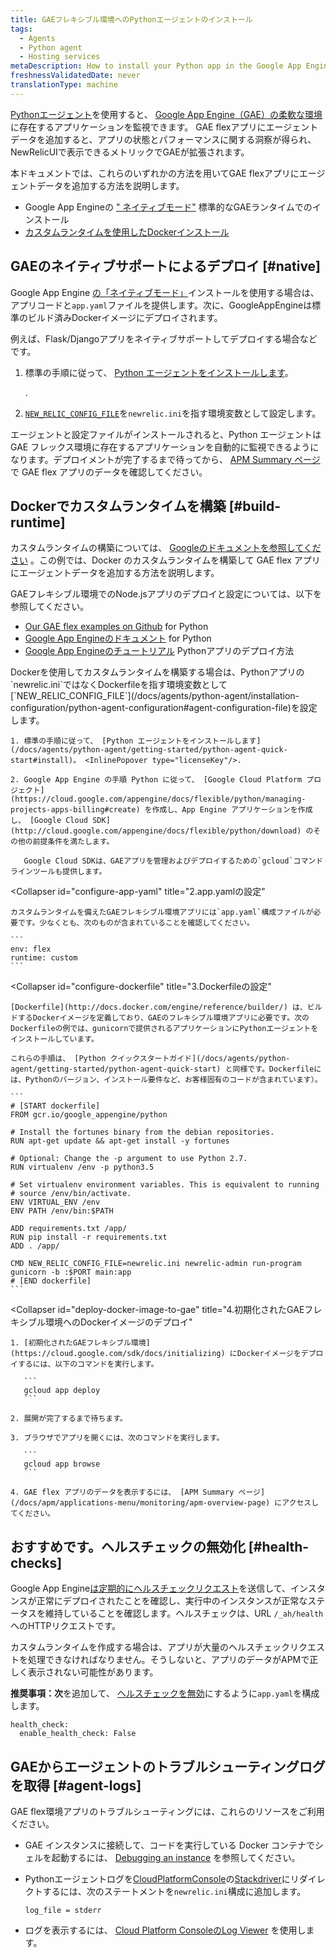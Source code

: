 ```yaml
---
title: GAEフレキシブル環境へのPythonエージェントのインストール
tags:
  - Agents
  - Python agent
  - Hosting services
metaDescription: How to install your Python app in the Google App Engine (GAE) flexible environment.
freshnessValidatedDate: never
translationType: machine
---
```


[Pythonエージェント](/docs/agents/python-agent/getting-started/introduction-new-relic-python)を使用すると、 [Google App Engine（GAE）の柔軟な環境](https://cloud.google.com/appengine/docs/flexible/python/)に存在するアプリケーションを監視できます。 GAE flexアプリにエージェントデータを追加すると、アプリの状態とパフォーマンスに関する洞察が得られ、NewRelicUIで表示できるメトリックでGAEが拡張されます。

本ドキュメントでは、これらのいずれかの方法を用いてGAE flexアプリにエージェントデータを追加する方法を説明します。

* Google App Engineの [" ネイティブモード"](/docs/accounts-partnerships/partnerships/google-cloud-platform-gcp/google-app-engine-environment#native-mode) 標準的なGAEランタイムでのインストール
* [カスタムランタイムを使用したDockerインストール](https://cloud.google.com/appengine/docs/flexible/custom-runtimes/about-custom-runtimes)

## GAEのネイティブサポートによるデプロイ [#native]

Google App Engine [の「ネイティブモード」](/docs/accounts-partnerships/partnerships/google-cloud-platform-gcp/google-app-engine-environment#native-mode)インストールを使用する場合は、アプリコードと`app.yaml`ファイルを提供します。次に、GoogleAppEngineは標準のビルド済みDockerイメージにデプロイされます。

例えば、Flask/Djangoアプリをネイティブサポートしてデプロイする場合などです。

1. 標準の手順に従って、 [Python エージェントをインストールします](/docs/agents/python-agent/getting-started/python-agent-quick-start#install)。

   <InlinePopover type="licenseKey"/>

   .

2. [`NEW_RELIC_CONFIG_FILE`](/docs/agents/python-agent/installation-configuration/python-agent-configuration#agent-configuration-file)を`newrelic.ini`を指す環境変数として設定します。

エージェントと設定ファイルがインストールされると、Python エージェントは GAE フレックス環境に存在するアプリケーションを自動的に監視できるようになります。デプロイメントが完了するまで待ってから、 [APM Summary ページ](/docs/apm/applications-menu/monitoring/apm-overview-page) で GAE flex アプリのデータを確認してください。

## Dockerでカスタムランタイムを構築 [#build-runtime]

カスタムランタイムの構築については、 [Googleのドキュメントを参照してください](https://cloud.google.com/appengine/docs/flexible/custom-runtimes/build) 。この例では、Docker のカスタムランタイムを構築して GAE flex アプリにエージェントデータを追加する方法を説明します。

GAEフレキシブル環境でのNode.jsアプリのデプロイと設定については、以下を参照してください。

* [Our GAE flex examples on Github](https://github.com/GoogleCloudPlatform/python-docs-samples/tree/master/appengine/flexible) for Python
* [Google App Engineのドキュメント](https://cloud.google.com/appengine/docs/flexible/python/) for Python
* [Google App Engineのチュートリアル](https://cloud.google.com/appengine/docs/flexible/python/tutorials) Pythonアプリのデプロイ方法

<CollapserGroup>
  <Collapser
    id="setup-gae"
    title="1.GAEプロジェクトの設定と依存関係のインストール"
  >
    Dockerを使用してカスタムランタイムを構築する場合は、Pythonアプリの`newrelic.ini`ではなくDockerfileを指す環境変数として[`NEW_RELIC_CONFIG_FILE`](/docs/agents/python-agent/installation-configuration/python-agent-configuration#agent-configuration-file)を設定します。

    1. 標準の手順に従って、 [Python エージェントをインストールします](/docs/agents/python-agent/getting-started/python-agent-quick-start#install)。 <InlinePopover type="licenseKey"/>.

    2. Google App Engine の手順 Python に従って、 [Google Cloud Platform プロジェクト](https://cloud.google.com/appengine/docs/flexible/python/managing-projects-apps-billing#create) を作成し、App Engine アプリケーションを作成し、 [Google Cloud SDK](http://cloud.google.com/appengine/docs/flexible/python/download) のその他の前提条件を満たします。

       Google Cloud SDKは、GAEアプリを管理およびデプロイするための`gcloud`コマンドラインツールも提供します。
  </Collapser>

  <Collapser
    id="configure-app-yaml"
    title="2.app.yamlの設定"
  >
    カスタムランタイムを備えたGAEフレキシブル環境アプリには`app.yaml`構成ファイルが必要です。少なくとも、次のものが含まれていることを確認してください。

    ```
    env: flex
    runtime: custom
    ```
  </Collapser>

  <Collapser
    id="configure-dockerfile"
    title="3.Dockerfileの設定"
  >
    [Dockerfile](http://docs.docker.com/engine/reference/builder/) は、ビルドするDockerイメージを定義しており、GAEのフレキシブル環境アプリに必要です。次のDockerfileの例では、gunicornで提供されるアプリケーションにPythonエージェントをインストールしています。

    これらの手順は、 [Python クイックスタートガイド](/docs/agents/python-agent/getting-started/python-agent-quick-start) と同様です。Dockerfileには、Pythonのバージョン、インストール要件など、お客様固有のコードが含まれています）。

    ```
    # [START dockerfile]
    FROM gcr.io/google_appengine/python

    # Install the fortunes binary from the debian repositories.
    RUN apt-get update && apt-get install -y fortunes

    # Optional: Change the -p argument to use Python 2.7.
    RUN virtualenv /env -p python3.5

    # Set virtualenv environment variables. This is equivalent to running
    # source /env/bin/activate.
    ENV VIRTUAL_ENV /env
    ENV PATH /env/bin:$PATH

    ADD requirements.txt /app/
    RUN pip install -r requirements.txt
    ADD . /app/

    CMD NEW_RELIC_CONFIG_FILE=newrelic.ini newrelic-admin run-program gunicorn -b :$PORT main:app
    # [END dockerfile]
    ```
  </Collapser>

  <Collapser
    id="deploy-docker-image-to-gae"
    title="4.初期化されたGAEフレキシブル環境へのDockerイメージのデプロイ"
  >
    1. [初期化されたGAEフレキシブル環境](https://cloud.google.com/sdk/docs/initializing) にDockerイメージをデプロイするには、以下のコマンドを実行します。

       ```
       gcloud app deploy
       ```

    2. 展開が完了するまで待ちます。

    3. ブラウザでアプリを開くには、次のコマンドを実行します。

       ```
       gcloud app browse
       ```

    4. GAE flex アプリのデータを表示するには、 [APM Summary ページ](/docs/apm/applications-menu/monitoring/apm-overview-page) にアクセスしてください。
  </Collapser>
</CollapserGroup>

## おすすめです。ヘルスチェックの無効化 [#health-checks]

Google App Engine[は定期的にヘルスチェックリクエスト](https://cloud.google.com/appengine/docs/flexible/python/how-instances-are-managed)を送信して、インスタンスが正常にデプロイされたことを確認し、実行中のインスタンスが正常なステータスを維持していることを確認します。ヘルスチェックは、URL `/_ah/health`へのHTTPリクエストです。

カスタムランタイムを作成する場合は、アプリが大量のヘルスチェックリクエストを処理できなければなりません。そうしないと、アプリのデータがAPMで正しく表示されない可能性があります。

**推奨事項：次**を追加して、 [ヘルスチェックを無効](https://cloud.google.com/appengine/docs/flexible/python/configuring-your-app-with-app-yaml#health_checks)にするように`app.yaml`を構成します。

```
health_check:
  enable_health_check: False
```

## GAEからエージェントのトラブルシューティングログを取得 [#agent-logs]

GAE flex環境アプリのトラブルシューティングには、これらのリソースをご利用ください。

* GAE インスタンスに接続して、コードを実行している Docker コンテナでシェルを起動するには、 [Debugging an instance](https://cloud.google.com/appengine/docs/flexible/python/debugging-an-instance) を参照してください。

* Pythonエージェントログを[CloudPlatformConsole](https://cloud.google.com/compute/docs/console)の[Stackdriver](http://cloud.google.com/logging/docs/view/logs_viewer_v2)にリダイレクトするには、次のステートメントを`newrelic.ini`構成に追加します。

  ```
  log_file = stderr
  ```

* ログを表示するには、 [Cloud Platform ConsoleのLog Viewer](https://cloud.google.com/appengine/docs/flexible/php/writing-application-logs) を使用します。